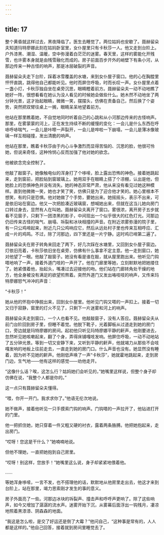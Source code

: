 ```yaml
---
---
---
```

title: 17
---




整个黄昏就这样过去，黑夜降临了。医生去睡觉了。两位姑妈也安歇了。聂赫留朵夫知道玛特廖娜此刻在姑妈卧室里，女仆屋里只有卡秋莎一人。他又走到台阶上。户外漆黑、潮湿、温暖，空中弥漫着白茫茫的迷雾。春天里，这样的雾能化开残雪，也许雾本身就是由残雪融化而成的。房子前面百步开外的峭壁下有条小河，从那边传来一种古怪的响声，那是冰层破裂的声音。

聂赫留朵夫走下台阶，踩着冰雪覆盖的水塘，来到女仆屋子窗口。他的心在胸膛里怦怦直跳，跳得他自己都能听见。他时而屏住呼吸，时而长叹一声。女仆屋里点着一盏小灯，卡秋莎独自坐在桌旁沉思，眼睛瞪着前方。聂赫留朵夫一动不动地瞧了她好一阵，很想看看在她认为没人看见的时候她会做些什么。她木然不动地坐了两分钟光景，这才抬起眼睛，微微一笑，摆摆头，仿佛在责备自己，然后换了个姿势，突然把双臂往桌上一搁，眼睛呆呆地望着前方。

他站在那里瞧着她，不自觉地同时听着自己的心跳和从小河那边传来的古怪响声。那里，在雾蒙蒙的河上，正在发生持续不断的缓慢的变化：一会儿是什么东西在呼哧呼哧喘气，一会儿是咔嚓一声裂开，一会儿是哗啦一下崩塌，一会儿是薄冰像玻璃一样互相碰撞，发出清脆的响声。

他站在那里，瞧着卡秋莎由于内心斗争激烈而显得苦恼的、沉思的脸，他很可怜她，但说来奇怪，这种怜悯心反而加强了他对她的欲念。

他被欲念完全控制了。

他敲了敲窗子。她像触电似的浑身打了个哆嗦，脸上露出恐怖的神色。接着她跳起来，走到窗前，把脸贴到窗玻璃上。她用双手在眼睛上搭了个凉棚，认出是他，但她脸上的恐惧神色并没有消失。她的神态异常严肃，他从来没有看见过她这种模样。直到他微微一笑，她也才笑了笑，仿佛只是为了迎合他才笑的。她心里根本不想笑，有的只是恐惧。他对她做了个手势，要她出来。她摇摇头，表示不出来，可是依旧站在窗边。他又一次把脸凑近玻璃窗，想喊她出来，但就在这当儿她向房门口转过身去，显然有人在叫她。聂赫留朵夫离开了窗口。雾很浓，离开房子五步就看不见窗子，只剩下一团漆黑的影子，中间现出一个似乎很大的红色灯光。河那边仍旧传来古怪的喘气、崩塌、坼裂和冰块相撞的声音。在附近浓雾弥漫的院子里，有一只公鸡啼起来，附近几只公鸡响应它，然后从远处村子里也传来互相呼应、汇成一片的鸡鸣。不过，除了河那边，四下里还是一片宁静。这时鸡已啼第二遍了。

聂赫留朵夫在房子转角来回走了两下，好几次踩在水塘里，又回到女仆屋子窗边。灯依旧亮着，卡秋莎依旧坐在桌旁，仿佛有什么事拿不定主意。他一走到窗口，她对他望了一眼。他敲了敲窗子。她没有看是谁在敲，就从屋里跑出来。他听见门钩嗒地响了一声，接着外道门吱的一声开了。他在门廊里等她，立刻默默地把她搂住了。她紧偎着他，抬起头，嘴凑过去迎接他的吻。他们站在门廊转角处干燥的地方，他全身被没有满足的欲望煎熬着。突然外道门又发出咯吱吱的响声，又传来玛特廖娜怒气冲冲的声音：

“卡秋莎！”

她从他的怀抱中挣脱出来，回到女仆屋里。他听见门钩又嗒的一声扣上。接着一切又归于寂静，窗里的灯火不见了，只剩下一片迷雾和河上的响声。

聂赫留朵夫走到窗口，一个人也看不见。他敲敲窗子，没有人答应。聂赫留朵夫从前门台阶回到房子里，但睡不着觉。他脱下靴子，光着脚板从过道走到她的房门口，旁边就是玛特廖娜的房间。起初他只听见玛特廖娜平静的鼾声，他刚要进去，忽然听见她咳嗽起来，翻了个身，弄得床铺嘎吱发响。他屏住呼吸，一动不动地站了五分钟光景。等到一切又安静下来，又听到平静的鼾声，他就竭力从那些不会吱嘎发响的地板上往前走去，一直走到她的房门口。什么声音也没有。她显然没有睡着，因为听不见她的鼾声。他刚低声唤了一声“卡秋莎”，她就霍地跳起来，走到房门边，生气地——他有这样的感觉——劝他走开。

“这像什么话？唉，这怎么行？姑妈她们会听见的，”她嘴里这样说，但整个身子却仿佛在说，“我整个人都是你的。”

这一点只有聂赫留朵夫懂得。

“喂，你开一开门。我求求你了。”他语无伦次地说。

她不做声，接着他听见一只手摸索门钩的响声。门钩嗒的一声拉开了，他钻进打开的门里。

他一把抓住她，她只穿着一件又粗又硬的衬衣，露着两条胳膊。他把她抱起来，走出房门。

“哎呀！您这是干什么？”她喃喃地说。

但他不理她，一直把她抱到自己房里。

“哎呀！别这样，您放手！”她嘴里这么说，身子却紧紧地偎着他。

……

等她浑身哆嗦，一言不发，也不搭理他的话，默默地从他房里走出去，他这才来到台阶上，站在那里，竭力思索刚才发生的事的意义。

房子外面亮了一些。河那边冰块的坼裂声、撞击声和呼呼声更响了。除了这些响声，如今又增加了潺潺的流水声。迷雾开始下沉，从雾幕后面浮出一钩残月，凄凉地照着黑漆漆、阴森森的地面。

“我这是怎么啦，是交了好运还是倒了大霉？”他问自己，“这种事是常有的，人人都是这样的。”他自己回答，接着就到房间里睡觉去了。